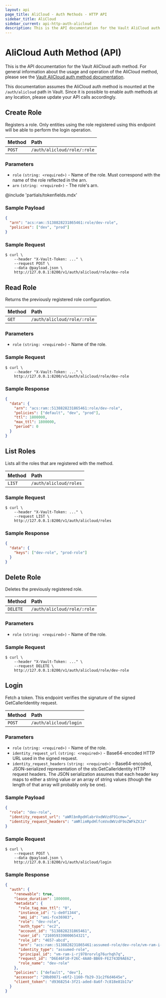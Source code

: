 ```yaml
---
layout: api
page_title: AliCloud - Auth Methods - HTTP API
sidebar_title: AliCloud
sidebar_current: api-http-auth-alicloud
description: This is the API documentation for the Vault AliCloud auth method.
---
```


# AliCloud Auth Method (API)

This is the API documentation for the Vault AliCloud auth method. For
general information about the usage and operation of the AliCloud method, please
see the [Vault AliCloud auth method documentation](/docs/auth/alicloud.html).

This documentation assumes the AliCloud auth method is mounted at the `/auth/alicloud`
path in Vault. Since it is possible to enable auth methods at any location,
please update your API calls accordingly.

## Create Role

Registers a role. Only entities using the role registered using this endpoint
will be able to perform the login operation.

| Method | Path                        |
| :----- | :-------------------------- |
| `POST` | `/auth/alicloud/role/:role` |

### Parameters

- `role` `(string: <required>)` - Name of the role. Must correspond with the name of the role reflected in the arn.
- `arn` `(string: <required>)` - The role's arn.

@include 'partials/tokenfields.mdx'

### Sample Payload

```json
{
  "arn": "acs:ram::5138828231865461:role/dev-role",
  "policies": ["dev", "prod"]
}
```

### Sample Request

```
$ curl \
    --header "X-Vault-Token: ..." \
    --request POST \
    --data @payload.json \
    http://127.0.0.1:8200/v1/auth/alicloud/role/dev-role
```

## Read Role

Returns the previously registered role configuration.

| Method | Path                        |
| :----- | :-------------------------- |
| `GET`  | `/auth/alicloud/role/:role` |

### Parameters

- `role` `(string: <required>)` - Name of the role.

### Sample Request

```
$ curl \
    --header "X-Vault-Token: ..." \
    http://127.0.0.1:8200/v1/auth/alicloud/role/dev-role
```

### Sample Response

```json
{
  "data": {
    "arn": "acs:ram::5138828231865461:role/dev-role",
    "policies": ["default", "dev", "prod"],
    "ttl": 1800000,
    "max_ttl": 1800000,
    "period": 0
  }
}
```

## List Roles

Lists all the roles that are registered with the method.

| Method | Path                   |
| :----- | :--------------------- |
| `LIST` | `/auth/alicloud/roles` |

### Sample Request

```
$ curl \
    --header "X-Vault-Token: ..." \
    --request LIST \
    http://127.0.0.1:8200/v1/auth/alicloud/roles
```

### Sample Response

```json
{
  "data": {
    "keys": ["dev-role", "prod-role"]
  }
}
```

## Delete Role

Deletes the previously registered role.

| Method   | Path                        |
| :------- | :-------------------------- |
| `DELETE` | `/auth/alicloud/role/:role` |

### Parameters

- `role` `(string: <required>)` - Name of the role.

### Sample Request

```
$ curl \
    --header "X-Vault-Token: ..." \
    --request DELETE \
    http://127.0.0.1:8200/v1/auth/alicloud/role/dev-role
```

## Login

Fetch a token. This endpoint verifies the signature of the signed
GetCallerIdentity request.

| Method | Path                   |
| :----- | :--------------------- |
| `POST` | `/auth/alicloud/login` |

### Parameters

- `role` `(string: <required>)` - Name of the role.
- `identity_request_url` `(string: <required>)` - Base64-encoded HTTP URL used in
  the signed request.
- `identity_request_headers` `(string: <required>)` - Base64-encoded,
  JSON-serialized representation of the sts:GetCallerIdentity HTTP request
  headers. The JSON serialization assumes that each header key maps to either a
  string value or an array of string values (though the length of that array
  will probably only be one).

### Sample Payload

```json
{
  "role": "dev-role",
  "identity_request_url": "aWRlbnRpdHlabrVxdWVzdF91cmw=",
  "identity_request_headers": "aWRlimRpdHlfcmVxdWVzdF9oZWFkZXJz"
}
```

### Sample Request

```
$ curl \
    --request POST \
    --data @payload.json \
    http://127.0.0.1:8200/v1/auth/alicloud/login
```

### Sample Response

```json
{
  "auth": {
    "renewable": true,
    "lease_duration": 1800000,
    "metadata": {
      "role_tag_max_ttl": "0",
      "instance_id": "i-de0f1344",
      "ami_id": "ami-fce36983",
      "role": "dev-role",
      "auth_type": "ec2",
      "account_id": "5138828231865461",
      "user_id": "216959339000654321",
      "role_id": "4657-abcd",
      "arn": "acs:ram::5138828231865461:assumed-role/dev-role/vm-ram-i-rj978rorvlg76urhqh7q",
      "identity_type": "assumed-role",
      "principal_id": "vm-ram-i-rj978rorvlg76urhqh7q",
      "request_id": "D6E46F10-F26C-4AA0-BB69-FE2743D9AE62",
      "role_name": "dev-role"
    },
    "policies": ["default", "dev"],
    "accessor": "20b89871-e6f2-1160-fb29-31c2f6d4645e",
    "client_token": "d9368254-3f21-aded-8a6f-7c818e81b17a"
  }
}
```

